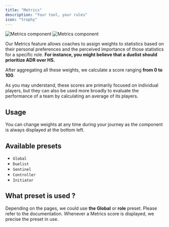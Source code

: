 ```yaml
---
title: "Metrics"
description: "Your tool, your rules"
icon: "trophy"
---
```


<Frame>
    <img
        className="block dark:hidden"
        src="./images/metrics/component.png"
        alt="Metrics component"
    />
    <img
        className="hidden dark:block"
        src="./images/metrics/component.png"
        alt="Metrics component"
    />
</Frame>

Our Metrics feature allows coaches to assign weights to statistics based on their personal preferences and the perceived
importance of those statistics for a specific role.
**For instance, you might believe that a duelist should prioritize ADR over HS.**

After aggregating all these weights, we calculate a score ranging **from 0 to 100**.

As you may understand, these scores are primarily focused on individual players, but they can also be used more broadly
to evaluate the performance of a team by calculating an average of its players.

## Usage

You can change weights at any time during your journey as the component is always displayed at the bottom left.

## Available presets

- `Global`
- `Duelist`
- `Sentinel`
- `Controller`
- `Initiator`

## What preset is used ?

Depending on the pages, we could use **the Global** or **role** preset.
Please refer to the documentation.
Whenever a Metrics score is displayed, we precise the preset in use.
